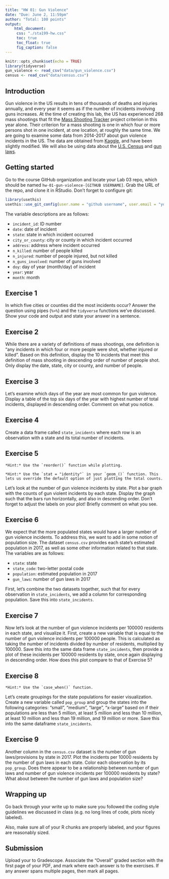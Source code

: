 ```yaml
---
title: "HW 01: Gun Violence"
date: "Due: June 2, 11:59pm"
author: "Total: 100 points"
output: 
    html_document: 
     css: "./sta199-hw.css"
     toc: true
     toc_float: true
     fig_caption: false
---
```


```r
knitr::opts_chunk$set(echo = TRUE)
library(tidyverse)
gun_violence <- read_csv("data/gun_violence.csv")
census <- read_csv("data/census.csv")
```


## Introduction

Gun violence in the US results in tens of thousands of deaths and injuries annually, and every year it seems as if the number of incidents involving guns increases. At the time of creating this lab, the US has experienced 268 mass shootings that fit the [Mass Shooting Tracker](https://www.massshootingtracker.site/) project criterion in this year alone. Their criterion for a mass shooting is one in which four or more persons shot in one incident, at one location, at roughly the same time. We are going to examine some data from 2014-2017 about gun violence incidents in the US. The data are obtained from [Kaggle](https://www.kaggle.com/jameslko/gun-violence-data), and have been slightly modified. We will also be using data about the [U.S. Census](https://www2.census.gov/programs-surveys/popest/datasets/2010-2017/state/asrh/scprc-est2017-18+pop-res.csv) and [gun laws](https://statefirearmlaws.org/national-data/).

## Getting started

Go to the course GitHub organization and locate your Lab 03 repo, which should be named `hw-01-gun-violence-[GITHUB USERNAME]`. Grab the URL of the repo, and clone it in RStudio. Don't forget to configure git:

```r
library(usethis)
usethis::use_git_config(user.name = "github username", user.email = "your email")
```


The variable descriptions are as follows:

- `incident_id`: ID number
- `date`: date of incident
- `state`: state in which incident occurred
- `city_or_county`: city or county in which incident occurred
- `address`: address where incident occurred
- `n_killed`: number of people killed
- `n_injured`: number of people injured, but not killed
- `n_guns_involved`: number of guns involved 
- `doy`: day of year (month/day) of incident
- `year`: year
- `month`: month

## Exercise 1

In which five cities or counties did the most incidents occur? Answer the question using pipes (`%>%`) and the `tidyverse` functions we've discussed. Show your code and output and state your answer in a sentence.


## Exercise 2

While there are a variety of definitions of mass shootings, one definition is "any incidents in which four or more people were shot, whether injured or killed". Based on this definition, display the 10 incidents that meet this definition of mass shooting in descending order of number of people shot. Only display the date, state, city or county, and number of people.


## Exercise 3

Let's examine which days of the year are most common for gun violence. Display a table of the top six days of the year with highest number of total incidents, displayed in descending order. Comment on what you notice.


## Exercise 4

Create a data frame called `state_incidents` where each row is an observation with a state and its total number of incidents.


## Exercise 5

```marginfigure
*Hint:* Use the `reorder()` function while plotting.
```

```marginfigure
*Hint:* Use the `stat = "identity"` in your `geom_()` function. This lets us override the default option of just plotting the total counts.
```

Let's look at the number of gun violence incidents by state. Plot a bar graph with the counts of gun violent incidents by each state. Display the graph such that the bars run horizontally, and also in descending order. Don't forget to adjust the labels on your plot! Briefly comment on what you see.


## Exercise 6

We expect that the more populated states would have a larger number of gun violence incidents. To address this, we want to add in some notion of population size. The dataset `census.csv` provides each state's estimated population in 2017, as well as some other information related to that state. The variables are as follows: 

- `state`: state
- `state_code`: two-letter postal code
- `population`: estimated population in 2017 
- `gun_laws`: number of gun laws in 2017

First, let's combine the two datasets together, such that for every observation in `state_incidents`, we add a column for corresponding population. Save this into `state_incidents`.


## Exercise 7

Now let's look at the number of gun violence incidents per 100000 residents in each state, and visualize it. First, create a new variable that is equal to the number of gun violence incidents per 100000 people. This is calculated as taking the number of incidents divided by number of residents, multiplied by 100000. Save this into the same data frame `state_incidents`, then provide a plot of these incidents per 100000 residents by state, once again displaying in descending order. How does this plot compare to that of Exercise 5?


## Exercise 8

```marginfigure
*Hint:* Use the `case_when()` function.
```

Let's create groupings for the state populations for easier visualization. Create a new variable called `pop_group` and group the states into the following categories: "small", "medium", "large", "x-large" based on if their populations  are less than 5 million, at least 5 million and less than 10 million, at least 10 million and less than 19 million, and 19 million or more. Save this into the same dataframe `state_incidents`.

## Exercise 9

Another column in the `census.csv` dataset is the number of gun laws/provisions by state in 2017. Plot the incidents per 10000 residents by the number of gun laws in each state. Color each observation by its `pop_group`. Does there appear to be a relationship between number of gun laws and number of gun violence incidents per 100000 residents by state? What about between the number of gun laws and population size?


## Wrapping up

Go back through your write up to make sure you followed the coding style guidelines we discussed in class (e.g. no long lines of code, plots nicely labeled).
 
Also, make sure all of your R chunks are properly labeled, and your figures are reasonably sized.

## Submission 

Upload your to Gradescope. Associate the "Overall" graded section with the first page of your PDF, and mark where each answer is  to the exercises. If any answer spans multiple pages, then mark all pages.

